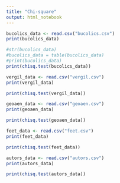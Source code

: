 ---
title: "Chi-square"
output: html_notebook
---



```{r}
bucolics_data <- read.csv("bucolics.csv")
print(bucolics_data)
```
```{r}
#str(bucolics_data)
#bucolics_data = table(bucolics_data)
#print(bucolics_data)
print(chisq.test(bucolics_data))
```

```{r}
vergil_data <- read.csv("vergil.csv")
print(vergil_data)
```
```{r}
print(chisq.test(vergil_data))
```
```{r}
geoaen_data <- read.csv("geoaen.csv")
print(geoaen_data)
```
```{r}
print(chisq.test(geoaen_data))
```

```{r}
feet_data <- read.csv("feet.csv")
print(feet_data)
```
```{r}
print(chisq.test(feet_data))
```

```{r}
autors_data <- read.csv("autors.csv")
print(autors_data)
```
```{r}
print(chisq.test(autors_data))
```

